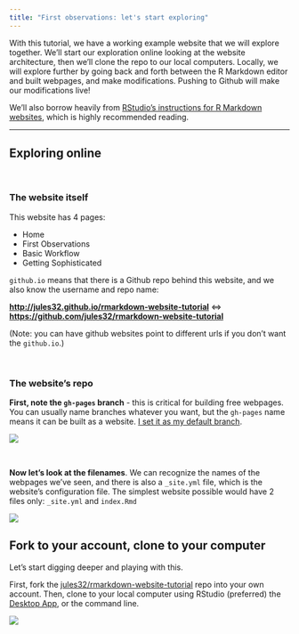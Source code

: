 ```yaml
---
title: "First observations: let's start exploring"
---
```


With this tutorial, we have a working example website that we will explore together. We'll start our exploration online looking at the website architecture, then we'll clone the repo to our local computers. Locally, we will explore further by going back and forth between the R Markdown editor and built webpages, and make modifications. Pushing to Github will make our modifications live!    

We'll also borrow heavily from [RStudio's instructions for R Markdown websites](http://rmarkdown.rstudio.com/rmarkdown_websites.html), which is highly recommended reading.

----

## Exploring online

<br>

<!---this is an html comment that works in Markdown --->

<!--- I use the <br> html tag to force carriage returns in the text--->

### The website itself

This website has 4 pages: 

- Home
- First Observations
- Basic Workflow
- Getting Sophisticated
  
  
`github.io` means that there is a Github repo behind this website, and we also know the username and repo name:

**<http://jules32.github.io/rmarkdown-website-tutorial>** <=> **<https://github.com/jules32/rmarkdown-website-tutorial>** 

(Note: you can have github websites point to different urls if you don't want the `github.io`.)

<br>

### The website's repo

**First, note the `gh-pages` branch** - this is critical for building free webpages. You can usually name branches whatever you want, but the `gh-pages` name means it can be built as a website. [I set it as my default branch](https://help.github.com/articles/setting-the-default-branch/).

![](images/gh-pages.png)

<br>

**Now let's look at the filenames**. We can recognize the names of the webpages we've seen, and there is also a `_site.yml` file, which is the website's configuration file. The simplest website possible would have 2 files only: `_site.yml` and `index.Rmd`

![](https://docs.google.com/drawings/d/1jnXfeJ3i-fwd-t49S5FyeMAX3cJSoCYbyZLLTqFZd7w/pub?w=960&h=720)


## Fork to your account, clone to your computer

Let's start digging deeper and playing with this.  

First, fork the [jules32/rmarkdown-website-tutorial](https://github.com/jules32/rmarkdown-website-tutorial) repo into your own account. Then, clone to your local computer using RStudio (preferred) the [Desktop App](https://desktop.github.com/), or the command line.

![](images/fork.png)





